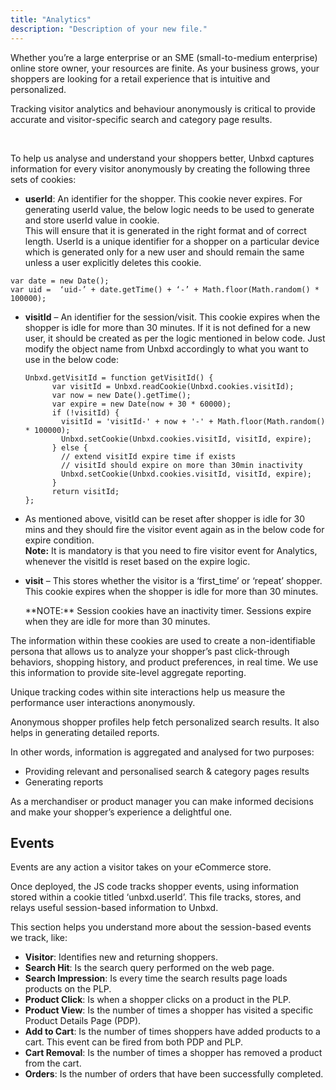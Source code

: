 ```yaml
---
title: "Analytics"
description: "Description of your new file."
---
```


Whether you’re a large enterprise or an SME (small-to-medium enterprise) online store owner, your resources are finite. As your business grows, your shoppers are looking for a retail experience that is intuitive and personalized. 

Tracking visitor analytics and behaviour anonymously is critical to provide accurate and visitor-specific search and category page results.

 

To help us analyse and understand your shoppers better, Unbxd captures information for every visitor anonymously by creating the following three sets of cookies:

- **userId**: An identifier for the shopper. This cookie never expires. For generating userId value, the below logic needs to be used to generate and store userId value in cookie.\
  This will ensure that it is generated in the right format and of correct length. UserId is a unique identifier for a shopper on a particular device which is generated only for a new user and should remain the same unless a user explicitly deletes this cookie.

```
var date = new Date();
var uid =  ‘uid-’ + date.getTime() + ‘-’ + Math.floor(Math.random() * 100000);
```

- **visitId** – An identifier for the session/visit. This cookie expires when the shopper is idle for more than 30 minutes. If it is not defined for a new user, it should be created as per the logic mentioned in below code. Just modify the object name from Unbxd accordingly to what you want to use in the below code:

  ```
  Unbxd.getVisitId = function getVisitId() {
        var visitId = Unbxd.readCookie(Unbxd.cookies.visitId);
        var now = new Date().getTime();
        var expire = new Date(now + 30 * 60000);
        if (!visitId) {
          visitId = 'visitId-' + now + '-' + Math.floor(Math.random() * 100000);
          Unbxd.setCookie(Unbxd.cookies.visitId, visitId, expire);
        } else {
          // extend visitId expire time if exists
          // visitId should expire on more than 30min inactivity
          Unbxd.setCookie(Unbxd.cookies.visitId, visitId, expire);
        }
        return visitId;
  };
  ```
- As mentioned above, visitId can be reset after shopper is idle for 30 mins and they should fire the visitor event again as in the below code for expire condition.\
  **Note:** It is mandatory is that you need to fire visitor event for Analytics, whenever the visitId is reset based on the expire logic.
- **visit** – This stores whether the visitor is a ‘first_time’ or ‘repeat’ shopper. This cookie expires when the shopper is idle for more than 30 minutes.

  <Note>
    **NOTE:** Session cookies have an inactivity timer. Sessions expire when they are idle for more than 30 minutes.
  </Note>

The information within these cookies are used to create a non-identifiable persona that allows us to analyze your shopper’s past click-through behaviors, shopping history, and product preferences, in real time. We use this information to provide site-level aggregate reporting.

Unique tracking codes within site interactions help us measure the performance user interactions anonymously. 

Anonymous shopper profiles help fetch personalized search results. It also helps in generating detailed reports.

In other words, information is aggregated and analysed for two purposes:

- Providing relevant and personalised search & category pages results
- Generating reports

As a merchandiser or product manager you can make informed decisions and make your shopper’s experience a delightful one.

## **Events**

Events are any action a visitor takes on your eCommerce store. 

Once deployed, the JS code tracks shopper events, using information stored within a cookie titled ‘unbxd.userId’. This file tracks, stores, and relays useful session-based information to Unbxd.

This section helps you understand more about the session-based events we track, like:

- **Visitor**: Identifies new and returning shoppers.
- **Search Hit**: Is the search query performed on the web page.
- **Search Impression**: Is every time the search results page loads products on the PLP.
- **Product Click**: Is when a shopper clicks on a product in the PLP.
- **Product View**: Is the number of times a shopper has visited a specific Product Details Page (PDP).
- **Add to Cart**: Is the number of times shoppers have added products to a cart. This event can be fired from both PDP and PLP.
- **Cart Removal**: Is the number of times a shopper has removed a product from the cart.
- **Orders**: Is the number of orders that have been successfully completed.